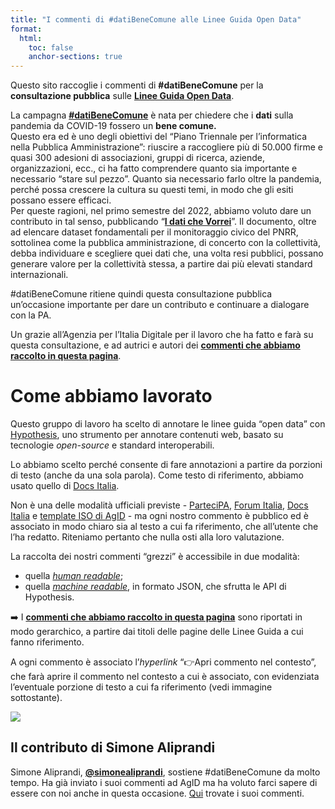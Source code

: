 ```yaml
---
title: "I commenti di #datiBeneComune alle Linee Guida Open Data"
format:
  html:
    toc: false
    anchor-sections: true
---
```


Questo sito raccoglie i commenti di **#datiBeneComune** per la **consultazione pubblica** sulle [**Linee Guida Open Data**](https://docs.italia.it/AgID/documenti-in-consultazione/lg-opendata-docs/it/bozza/intro_consultazione.html).

La campagna [**\#datiBeneComune**](https://www.datibenecomune.it/) è nata per chiedere che i **dati** sulla pandemia da COVID-19 fossero un **bene comune.**
<br>Questo era ed è uno degli obiettivi del "Piano Triennale per l'informatica nella Pubblica Amministrazione": riuscire a raccogliere più di 50.000 firme e quasi 300 adesioni di associazioni, gruppi di ricerca, aziende, organizzazioni, ecc., ci ha fatto comprendere quanto sia importante e necessario "stare sul pezzo".
Quanto sia necessario farlo oltre la pandemia, perché possa crescere la cultura su questi temi, in modo che gli esiti possano essere efficaci.
<br>Per queste ragioni, nel primo semestre del 2022, abbiamo voluto dare un contributo in tal senso, pubblicando "[**I dati che Vorrei**](https://vorrei.datibenecomune.it/dati-che-vorrei/)". Il documento, oltre ad elencare dataset fondamentali per il monitoraggio civico del PNRR, sottolinea come la pubblica amministrazione, di concerto con la collettività, debba individuare e scegliere quei dati che, una volta resi pubblici, possano generare valore per la collettività stessa, a partire dai più elevati standard internazionali.

#datiBeneComune ritiene quindi questa consultazione pubblica un'occasione importante per dare un contributo e continuare a dialogare con la PA.

Un grazie all'Agenzia per l’Italia Digitale per il lavoro che ha fatto e farà su questa consultazione, e ad autrici e autori dei [**commenti che abbiamo raccolto in questa pagina**](commenti.qmd).

# Come abbiamo lavorato

Questo gruppo di lavoro ha scelto di annotare le linee guida "open data" con [Hypothesis](https://web.hypothes.is/), uno strumento per annotare contenuti web, basato su tecnologie *open-source* e standard interoperabili.

Lo abbiamo scelto perché consente di fare annotazioni a partire da porzioni di testo (anche da una sola parola).
Come testo di riferimento, abbiamo usato quello di [Docs Italia](https://docs.italia.it/AgID/documenti-in-consultazione/lg-opendata-docs/it/bozza/index.html).

Non è una delle modalità ufficiali previste - [ParteciPA](https://partecipa.gov.it/processes/linee-guida-open-data?locale=it), [Forum Italia](https://forum.italia.it/c/documenti-in-consultazione/linee-guida-open-data/86), [Docs Italia](https://docs.italia.it/AgID/documenti-in-consultazione/lg-opendata-docs/it/bozza/index.html) e [template ISO di AgID](https://dati.gov.it/LG_consultazione) - ma ogni nostro commento è pubblico ed è associato in modo chiaro sia al testo a cui fa riferimento, che all'utente che l'ha redatto. Riteniamo pertanto che nulla osti alla loro valutazione.

La raccolta dei nostri commenti "grezzi" è accessibile in due modalità:

  - quella [*human readable*](https://hypothes.is/search?q=url:https://docs.italia.it/AgID/documenti-in-consultazione/lg-opendata-docs/*);
  - quella [*machine readable*](https://api.hypothes.is/api/search?limit=199&wildcard_uri=https://docs.italia.it/AgID/documenti-in-consultazione/lg-opendata-docs/*), in formato JSON, che sfrutta le API di Hypothesis.

➡️ I [**commenti che abbiamo raccolto in questa pagina**](commenti.qmd) sono riportati in modo gerarchico, a partire dai titoli delle pagine delle Linee Guida a cui fanno riferimento.

A ogni commento è associato l’*hyperlink* “👉Apri commento nel contesto”, che farà aprire il commento nel contesto a cui è associato, con evidenziata l'eventuale porzione di testo a cui fa riferimento (vedi immagine sottostante).

![](imgs/hypothesis.png)

## Il contributo di Simone Aliprandi

Simone Aliprandi, [**@simonealiprandi**](https://twitter.com/simonealiprandi), sostiene #datiBeneComune da molto tempo. Ha già inviato i suoi commenti ad AgID ma ha voluto farci sapere di essere con noi anche in questa occasione. [Qui](risorse/aliprandi_commenti_LG-Open-Data.odt) trovate i suoi commenti.


